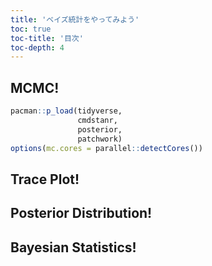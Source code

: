 ```yaml
---
title: 'ベイズ統計をやってみよう'
toc: true
toc-title: '目次'
toc-depth: 4
---
```


## MCMC!

```r
pacman::p_load(tidyverse,
               cmdstanr,
               posterior,
               patchwork)
options(mc.cores = parallel::detectCores())
```

## Trace Plot!

## Posterior Distribution!

## Bayesian Statistics!
